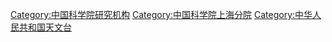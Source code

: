 [[Category:中国科学院研究机构|Category:中国科学院研究机构]]
[[Category:中国科学院上海分院|Category:中国科学院上海分院]]
[[Category:中华人民共和国天文台|Category:中华人民共和国天文台]]